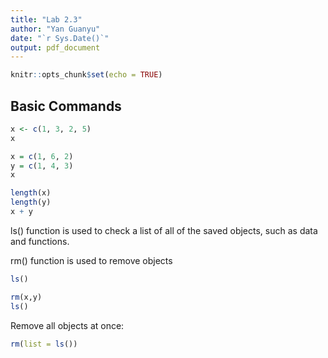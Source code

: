 ```yaml
---
title: "Lab 2.3"
author: "Yan Guanyu"
date: "`r Sys.Date()`"
output: pdf_document
---
```


```r
knitr::opts_chunk$set(echo = TRUE)
```

## Basic Commands

```r
x <- c(1, 3, 2, 5)
x

x = c(1, 6, 2)
y = c(1, 4, 3)
x

length(x)
length(y)
x + y 
```

ls() function is used to check a list of all of the saved objects, such as data and functions.

rm() function is used to remove objects
```r
ls()

rm(x,y)
ls()
```
Remove all objects at once:
```r
rm(list = ls())
```

